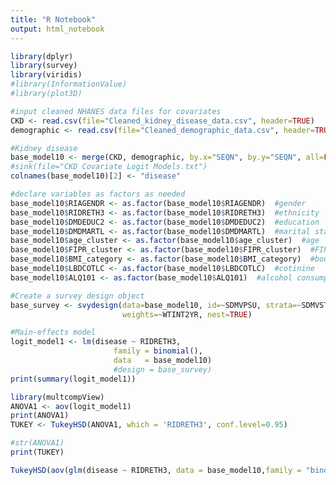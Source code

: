 ```yaml
---
title: "R Notebook"
output: html_notebook
---
```




```r
library(dplyr)
library(survey)
library(viridis)
#library(InformationValue)
#library(plot3D)

#input cleaned NHANES data files for covariates
CKD <- read.csv(file="Cleaned_kidney_disease_data.csv", header=TRUE)
demographic <- read.csv(file="Cleaned_demographic_data.csv", header=TRUE)[,-16]
```


```r
#Kidney disease
base_model10 <- merge(CKD, demographic, by.x="SEQN", by.y="SEQN", all=FALSE)
#sink(file="CKD Covariate Logit Models.txt")
colnames(base_model10)[2] <- "disease"

#declare variables as factors as needed
base_model10$RIAGENDR <- as.factor(base_model10$RIAGENDR)  #gender
base_model10$RIDRETH3 <- as.factor(base_model10$RIDRETH3)  #ethnicity
base_model10$DMDEDUC2 <- as.factor(base_model10$DMDEDUC2)  #education
base_model10$DMDMARTL <- as.factor(base_model10$DMDMARTL)  #marital status
base_model10$age_cluster <- as.factor(base_model10$age_cluster)  #age
base_model10$FIPR_cluster <- as.factor(base_model10$FIPR_cluster)  #FIPR
base_model10$BMI_category <- as.factor(base_model10$BMI_category)  #body mass index data
base_model10$LBDCOTLC <- as.factor(base_model10$LBDCOTLC)  #cotinine
base_model10$ALQ101 <- as.factor(base_model10$ALQ101)  #alcohol consumption

#Create a survey design object
base_survey <- svydesign(data=base_model10, id=~SDMVPSU, strata=~SDMVSTRA, 
                         weights=~WTINT2YR, nest=TRUE)

#Main-effects model
logit_model1 <- lm(disease ~ RIDRETH3, 
                       family = binomial(),
                       data   = base_model10)
                       #design = base_survey)
print(summary(logit_model1))

library(multcompView)
ANOVA1 <- aov(logit_model1)
print(ANOVA1)
TUKEY <- TukeyHSD(ANOVA1, which = 'RIDRETH3', conf.level=0.95)

#str(ANOVA1)
print(TUKEY)
```


```r
TukeyHSD(aov(glm(disease ~ RIDRETH3, data = base_model10,family = "binomial")))
```

